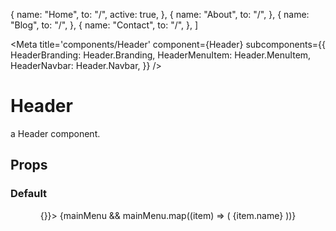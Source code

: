 
  {
    name: "Home",
    to: "/",
    active: true,
  },
  {
    name: "About",
    to: "/",
  },
  {
    name: "Blog",
    to: "/",
  },
  {
    name: "Contact",
    to: "/",
  },
]

<Meta
  title='components/Header'
  component={Header}
  subcomponents={{
    HeaderBranding: Header.Branding,
    HeaderMenuItem: Header.MenuItem,
    HeaderNavbar: Header.Navbar,
  }}
/>

# Header

a Header component.

## Props

<ArgsTable of={Header} />

### Default

<Canvas height='250'>
  <Story name='Default'>
    <Header shadow>
      <Header.Branding to='/' ariaLabel='Back to Home'>
        <Logo width={50} />
      </Header.Branding>
      <Header.Navbar handleShowSidebar={() => {}}>
        {mainMenu &&
          mainMenu.map((item) => (
            <Header.MenuItem key={item.name} to={item.to} active={item.active}>
              {item.name}
            </Header.MenuItem>
          ))}
      </Header.Navbar>
    </Header>
  </Story>
</Canvas>
